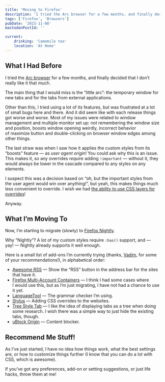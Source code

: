```yaml
---
title: 'Moving to Firefox'
description: 'I tried the Arc browser for a few months, and finally decided that I don’t really like it that much. Now, I’m starting to migrate (slowly) to Firefox Nightly.'
tags: ['Firefox', 'Browsers']
pubDate: '2023-11-08'
mastodonPostId: ''

current:
	drinking: 'Camomile tea'
	location: 'At Home'
---
```



## What I Had Before

I tried the [Arc browser](https://arc.net/) for a few months, and finally decided that I don’t really like it that much.

The main thing that I would miss is the “little arc”: the temporary window for new tabs and for the tabs from external applications.

Other than this, I tried using a lot of its features, but was frustrated at a lot of small bugs here and there. And it did seem like with each release things got worse and worse. Most of my issues were related to window management and multiple monitor set up: not remembering the window size and position, boosts window opening weirdly, incorrect behavior of maximize button and double-clicking on browser window edges among other things.

The last straw was when I saw how it applies the custom styles from its “boosts” feature — as _user agent origin_! You could ask why this is an issue. This makes it, so any overrides _require_ adding `!important` — without it, they would always be lower in the cascade compared to any styles on any elements.

I suspect this was a decision based on “oh, but the important styles from the user agent would win over anything!”, but yeah, this makes things much less convenient to override. I wish we had [the ability to use CSS layers for overrides](/unlayered-styles-issue)!

Anyway.

## What I’m Moving To

Now, I’m starting to migrate (slowly) to [Firefox Nightly](https://www.mozilla.org/en-US/firefox/nightly/notes/).

Why “Nightly”? A lot of my custom styles require `:has()` support, and — yay! — Nightly already supports it well enough.

Here is a small list of add-ons I’m currently trying (thanks, [Vadim](https://pepelsbey.dev/), for some of your recommendations!), in alphabetical order:

- [Awesome RSS](https://addons.mozilla.org/en-US/firefox/addon/awesome-rss/) — Show the “RSS” button in the address bar for the sites that have it.
- [Firefox Multi-Account Containers](https://addons.mozilla.org/en-US/firefox/addon/multi-account-containers/) — I think I had some cases where I would use this, but as I’m just migrating, I have not had a chance to use it yet.
- [LanguageTool](https://addons.mozilla.org/en-US/firefox/addon/languagetool/) — The grammar checker I’m using.
- [Stylus](https://addons.mozilla.org/en-US/firefox/addon/styl-us/) — Adding CSS overrides to the websites.
- [Tree Style Tab](https://addons.mozilla.org/en-US/firefox/addon/tree-style-tab/) — I like the idea of displaying tabs as a tree when doing some research. I wish there was a simple way to just hide the existing tabs, though.
- [uBlock Origin](https://addons.mozilla.org/en-US/firefox/addon/ublock-origin/) — Content blocker.

## Recommend Me Stuff!

As I’ve just started, I have no idea how things work, what the best settings are, or how to customize things further (I know that you can do a lot with CSS, which is awesome).

If you’ve got any preferences, add-on or setting suggestions, or just life hacks, throw them at me!
